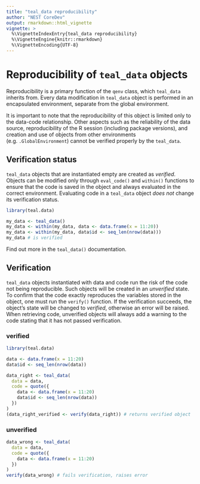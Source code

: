 ```yaml
---
title: "teal_data reproducibility"
author: "NEST CoreDev"
output: rmarkdown::html_vignette
vignette: >
  %\VignetteIndexEntry{teal_data reproducibility}
  %\VignetteEngine{knitr::rmarkdown}
  %\VignetteEncoding{UTF-8}
---
```


# Reproducibility of `teal_data` objects

Reproducibility is a primary function of the `qenv` class, which `teal_data` inherits from. Every data modification in `teal_data` object is performed in an encapsulated environment, separate from the global environment.

It is important to note that the reproducibility of this object is limited only to the data-code relationship. Other aspects such as the reliability of the data source, reproducibility of the R session (including package versions), and creation and use of objects from other environments (e.g. `.GlobalEnvironment`) cannot be verified properly by the `teal_data`.

## Verification status

`teal_data` objects that are instantiated empty are created as _verified_. Objects can be modified only through `eval_code()` and `within()` functions to ensure that the code is saved in the object and always evaluated in the correct environment. Evaluating code in a `teal_data` object _does not_ change its verification status.

```r
library(teal.data)

my_data <- teal_data()
my_data <- within(my_data, data <- data.frame(x = 11:20))
my_data <- within(my_data, data$id <- seq_len(nrow(data)))
my_data # is verified
```

Find out more in the `teal_data()` documentation.

## Verification

`teal_data` objects instantiated with data and code run the risk of the code not being reproducible.
Such objects will be created in an _unverified_ state. 
To confirm that the code exactly reproduces the variables stored in the object, one must run the `verify()` function.
If the verification succeeds, the object's state will be changed to _verified_, otherwise an error will be raised.
When retrieving code, unverified objects will always add a warning to the code stating that it has not passed verification.

### verified

```r
library(teal.data)

data <- data.frame(x = 11:20)
data$id <- seq_len(nrow(data))

data_right <- teal_data(
  data = data,
  code = quote({
    data <- data.frame(x = 11:20)
    data$id <- seq_len(nrow(data))
  })
)
(data_right_verified <- verify(data_right)) # returns verified object
```

### unverified

```r
data_wrong <- teal_data(
  data = data,
  code = quote({
    data <- data.frame(x = 11:20)
  })
)
verify(data_wrong) # fails verification, raises error
```

